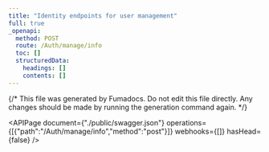 ```yaml
---
title: "Identity endpoints for user management"
full: true
_openapi:
  method: POST
  route: /Auth/manage/info
  toc: []
  structuredData:
    headings: []
    contents: []
---
```


{/* This file was generated by Fumadocs.
Do not edit this file directly. Any changes should be made by running the generation command again. */}

<APIPage document={"./public/swagger.json"} operations={[{"path":"/Auth/manage/info","method":"post"}]} webhooks={[]} hasHead={false} />